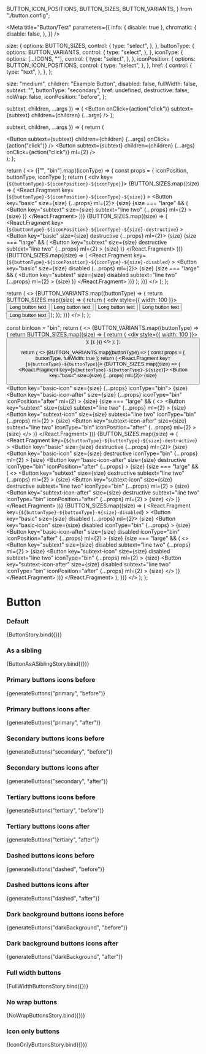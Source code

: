 
  BUTTON_ICON_POSITIONS,
  BUTTON_SIZES,
  BUTTON_VARIANTS,
} from "./button.config";

<Meta
  title="Button/Test"
  parameters={{
    info: { disable: true },
    chromatic: {
      disable: false,
    },
  }}
/>

  size: {
    options: BUTTON_SIZES,
    control: {
      type: "select",
    },
  },
  buttonType: {
    options: BUTTON_VARIANTS,
    control: {
      type: "select",
    },
  },
  iconType: {
    options: [...ICONS, ""],
    control: {
      type: "select",
    },
  },
  iconPosition: {
    options: BUTTON_ICON_POSITIONS,
    control: {
      type: "select",
    },
  },
  href: {
    control: {
      type: "text",
    },
  },
};

  size: "medium",
  children: "Example Button",
  disabled: false,
  fullWidth: false,
  subtext: "",
  buttonType: "secondary",
  href: undefined,
  destructive: false,
  noWrap: false,
  iconPosition: "before",
};

  subtext,
  children,
  ...args
}) => (
  <Button
    onClick={action("click")}
    subtext={subtext}
    children={children}
    {...args}
  />
);

  subtext,
  children,
  ...args
}) => {
  return (
    <div>
      <Button
        subtext={subtext}
        children={children}
        {...args}
        onClick={action("click")}
      />
      <Button
        subtext={subtext}
        children={children}
        {...args}
        onClick={action("click")}
        ml={2}
      />
    </div>
  );
};

  return (
    <>
      {["", "bin"].map((iconType) => {
        const props = { iconPosition, buttonType, iconType };
        return (
          <div key={`${buttonType}-${iconPosition}-${iconType}`}>
            {BUTTON_SIZES.map((size) => (
              <React.Fragment
                key={`${buttonType}-${iconPosition}-${iconType}-${size}`}
              >
                <Button key="basic" size={size} {...props} ml={2}>
                  {size}
                </Button>
                {size === "large" && (
                  <Button
                    key="subtext"
                    size={size}
                    subtext="line two"
                    {...props}
                    ml={2}
                  >
                    {size}
                  </Button>
                )}
              </React.Fragment>
            ))}
            {BUTTON_SIZES.map((size) => (
              <React.Fragment
                key={`${buttonType}-${iconPosition}-${iconType}-${size}-destructive`}
              >
                <Button key="basic" size={size} destructive {...props} ml={2}>
                  {size}
                </Button>
                {size === "large" && (
                  <Button
                    key="subtext"
                    size={size}
                    destructive
                    subtext="line two"
                    {...props}
                    ml={2}
                  >
                    {size}
                  </Button>
                )}
              </React.Fragment>
            ))}
            {BUTTON_SIZES.map((size) => (
              <React.Fragment
                key={`${buttonType}-${iconPosition}-${iconType}-${size}-disabled`}
              >
                <Button key="basic" size={size} disabled {...props} ml={2}>
                  {size}
                </Button>
                {size === "large" && (
                  <Button
                    key="subtext"
                    size={size}
                    disabled
                    subtext="line two"
                    {...props}
                    ml={2}
                  >
                    {size}
                  </Button>
                )}
              </React.Fragment>
            ))}
          </div>
        );
      })}
    </>
  );
};

  return (
    <>
      {BUTTON_VARIANTS.map((buttonType) => {
        return BUTTON_SIZES.map((size) => {
          return (
            <div style={{ width: 100 }}>
              <Button buttonType={buttonType} noWrap={noWrap} size={size}>
                Long button text
              </Button>
              <Button
                buttonType={buttonType}
                noWrap={noWrap}
                size={size}
                iconType="bin"
              >
                Long button text
              </Button>
              <Button
                buttonType={buttonType}
                noWrap={noWrap}
                size={size}
                iconType="bin"
                iconPosition="after"
              >
                Long button text
              </Button>
              <Button
                buttonType={buttonType}
                noWrap={noWrap}
                size="large"
                iconType="bin"
                subtext="Even longer button subtext"
              >
                Long button text
              </Button>
              <Button
                buttonType={buttonType}
                noWrap={noWrap}
                size="large"
                iconType="bin"
                iconPosition="after"
                subtext="Even longer button subtext"
              >
                Long button text
              </Button>
            </div>
          );
        });
      })}
    </>
  );
};

  const binIcon = "bin";
  return (
    <>
      {BUTTON_VARIANTS.map((buttonType) => {
        return BUTTON_SIZES.map((size) => {
          return (
            <div style={{ width: 100 }}>
              <Button
                buttonType={buttonType}
                size={size}
                iconType={binIcon}
                aria-label={binIcon}
              />
            </div>
          );
        });
      })}
    </>
  );
};

  return (
    <>
      {BUTTON_VARIANTS.map((buttonType) => {
        const props = { buttonType, fullWidth: true };
        return (
          <React.Fragment key={`${buttonType}-${buttonType}`}>
            {BUTTON_SIZES.map((size) => (
              <React.Fragment key={`${buttonType}-${buttonType}-${size}`}>
                <Button key="basic" size={size} {...props} ml={2}>
                  {size}
                </Button>
                <Button key="basic-icon" size={size} {...props} iconType="bin">
                  {size}
                </Button>
                <Button
                  key="basic-icon-after"
                  size={size}
                  {...props}
                  iconType="bin"
                  iconPosition="after"
                  ml={2}
                >
                  {size}
                </Button>
                {size === "large" && (
                  <>
                    <Button
                      key="subtext"
                      size={size}
                      subtext="line two"
                      {...props}
                      ml={2}
                    >
                      {size}
                    </Button>
                    <Button
                      key="subtext-icon"
                      size={size}
                      subtext="line two"
                      iconType="bin"
                      {...props}
                      ml={2}
                    >
                      {size}
                    </Button>
                    <Button
                      key="subtext-icon-after"
                      size={size}
                      subtext="line two"
                      iconType="bin"
                      iconPosition="after"
                      {...props}
                      ml={2}
                    >
                      {size}
                    </Button>
                  </>
                )}
              </React.Fragment>
            ))}
            {BUTTON_SIZES.map((size) => (
              <React.Fragment
                key={`${buttonType}-${buttonType}-${size}-destructive`}
              >
                <Button key="basic" size={size} destructive {...props} ml={2}>
                  {size}
                </Button>
                <Button
                  key="basic-icon"
                  size={size}
                  destructive
                  iconType="bin"
                  {...props}
                  ml={2}
                >
                  {size}
                </Button>
                <Button
                  key="basic-icon-after"
                  size={size}
                  destructive
                  iconType="bin"
                  iconPosition="after"
                  {...props}
                >
                  {size}
                </Button>
                {size === "large" && (
                  <>
                    <Button
                      key="subtext"
                      size={size}
                      destructive
                      subtext="line two"
                      {...props}
                      ml={2}
                    >
                      {size}
                    </Button>
                    <Button
                      key="subtext-icon"
                      size={size}
                      destructive
                      subtext="line two"
                      iconType="bin"
                      {...props}
                      ml={2}
                    >
                      {size}
                    </Button>
                    <Button
                      key="subtext-icon-after"
                      size={size}
                      destructive
                      subtext="line two"
                      iconType="bin"
                      iconPosition="after"
                      {...props}
                      ml={2}
                    >
                      {size}
                    </Button>
                  </>
                )}
              </React.Fragment>
            ))}
            {BUTTON_SIZES.map((size) => (
              <React.Fragment
                key={`${buttonType}-${buttonType}-${size}-disabled`}
              >
                <Button key="basic" size={size} disabled {...props} ml={2}>
                  {size}
                </Button>
                <Button
                  key="basic-icon"
                  size={size}
                  disabled
                  iconType="bin"
                  {...props}
                >
                  {size}
                </Button>
                <Button
                  key="basic-icon-after"
                  size={size}
                  disabled
                  iconType="bin"
                  iconPosition="after"
                  {...props}
                  ml={2}
                >
                  {size}
                </Button>
                {size === "large" && (
                  <>
                    <Button
                      key="subtext"
                      size={size}
                      disabled
                      subtext="line two"
                      {...props}
                      ml={2}
                    >
                      {size}
                    </Button>
                    <Button
                      key="subtext-icon"
                      size={size}
                      disabled
                      subtext="line two"
                      iconType="bin"
                      {...props}
                      ml={2}
                    >
                      {size}
                    </Button>
                    <Button
                      key="subtext-icon-after"
                      size={size}
                      disabled
                      subtext="line two"
                      iconType="bin"
                      iconPosition="after"
                      {...props}
                      ml={2}
                    >
                      {size}
                    </Button>
                  </>
                )}
              </React.Fragment>
            ))}
          </React.Fragment>
        );
      })}
    </>
  );
};

# Button

### Default

<Canvas>
  <Story
    name="default"
    argTypes={commonArgTypes}
    args={commonArgs}
    parameters={{
      chromatic: {
        disable: true,
      },
    }}
  >
    {ButtonStory.bind({})}
  </Story>
</Canvas>

### As a sibling

<Canvas>
  <Story
    name="as a sibling"
    args={commonArgs}
    parameters={{
      chromatic: {
        disable: true,
      },
    }}
    argTypes={commonArgTypes}
  >
    {ButtonAsASiblingStory.bind({})}
  </Story>
</Canvas>

### Primary buttons icons before

<Canvas>
  <Story
    name="primary buttons icons before"
    parameters={{ themeProvider: { chromatic: { theme: "sage" } } }}
  >
    {generateButtons("primary", "before")}
  </Story>
</Canvas>

### Primary buttons icons after

<Canvas>
  <Story
    name="primary buttons icons after"
    parameters={{ themeProvider: { chromatic: { theme: "sage" } } }}
  >
    {generateButtons("primary", "after")}
  </Story>
</Canvas>

### Secondary buttons icons before

<Canvas>
  <Story
    name="secondary buttons icons before"
    parameters={{ themeProvider: { chromatic: { theme: "sage" } } }}
  >
    {generateButtons("secondary", "before")}
  </Story>
</Canvas>

### Secondary buttons icons after

<Canvas>
  <Story
    name="secondary buttons icons after"
    parameters={{ themeProvider: { chromatic: { theme: "sage" } } }}
  >
    {generateButtons("secondary", "after")}
  </Story>
</Canvas>

### Tertiary buttons icons before

<Canvas>
  <Story
    name="tertiary buttons icons before"
    parameters={{ themeProvider: { chromatic: { theme: "sage" } } }}
  >
    {generateButtons("tertiary", "before")}
  </Story>
</Canvas>

### Tertiary buttons icons after

<Canvas>
  <Story
    name="tertiary buttons icons after"
    parameters={{ themeProvider: { chromatic: { theme: "sage" } } }}
  >
    {generateButtons("tertiary", "after")}
  </Story>
</Canvas>

### Dashed buttons icons before

<Canvas>
  <Story
    name="dashed buttons icons before"
    parameters={{ themeProvider: { chromatic: { theme: "sage" } } }}
  >
    {generateButtons("dashed", "before")}
  </Story>
</Canvas>

### Dashed buttons icons after

<Canvas>
  <Story
    name="dashed buttons icons after"
    parameters={{ themeProvider: { chromatic: { theme: "sage" } } }}
  >
    {generateButtons("dashed", "after")}
  </Story>
</Canvas>

### Dark background buttons icons before

<Canvas>
  <Story
    name="dark background buttons icons before"
    parameters={{ themeProvider: { chromatic: { theme: "sage" } } }}
  >
    {generateButtons("darkBackground", "before")}
  </Story>
</Canvas>

### Dark background buttons icons after

<Canvas>
  <Story
    name="dark background buttons icons after"
    parameters={{ themeProvider: { chromatic: { theme: "sage" } } }}
  >
    {generateButtons("darkBackground", "after")}
  </Story>
</Canvas>

### Full width buttons

<Canvas>
  <Story
    name="full width buttons"
    parameters={{ themeProvider: { chromatic: { theme: "sage" } } }}
  >
    {FullWidthButtonsStory.bind({})}
  </Story>
</Canvas>

### No wrap buttons

<Canvas>
  <Story name="no wrap buttons" args={{ noWrap: true }}>
    {NoWrapButtonsStory.bind({})}
  </Story>
</Canvas>

### Icon only buttons

<Canvas>
  <Story
    name="icon only buttons"
    parameters={{
      chromatic: {
        disable: true,
      },
    }}
  >
    {IconOnlyButtonsStory.bind({})}
  </Story>
</Canvas>

